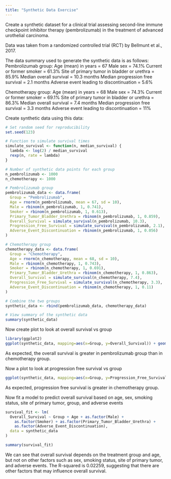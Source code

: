 ```yaml
---
title: "Synthetic Data Exercise"
---
```


Create a synthetic dataset for a clinical trial assessing second-line immune checkpoint inhibitor therapy (pembrolizumab) in the treatment of advanced urothelial carcinoma.

Data was taken from a randomized controlled trial (RCT) by Bellmunt et al., 2017. 

The data summary used to generate the synthetic data is as follows:
Pembrolizumab group:
Age (mean) in years = 67
Male sex = 74.1%
Current or former smoker = 61.3%
Site of primary tumor in bladder or urethra = 85.9%
Median overall survival = 10.3 months
Median progression free survival = 2.1 months
Adverse event leading to discontinuation = 5.6%

Chemotherapy group:
Age (mean) in years = 68
Male sex = 74.3%
Current or former smoker = 69.1%
Site of primary tumor in bladder or urethra = 86.3%
Median overall survival = 7.4 months
Median progression free survival = 3.3 months
Adverse event leading to discontinuation = 11%

Create synthetic data using this data:
```r
# Set random seed for reproducibility
set.seed(123)

# Function to simulate survival times
simulate_survival <- function(n, median_survival) {
  lambda <- log(2) / median_survival
  rexp(n, rate = lambda)
}

# Number of synthetic data points for each group
n_pembrolizumab <- 1000
n_chemotherapy <- 1000

# Pembrolizumab group
pembrolizumab_data <- data.frame(
  Group = "Pembrolizumab",
  Age = rnorm(n_pembrolizumab, mean = 67, sd = 10),
  Male = rbinom(n_pembrolizumab, 1, 0.741),
  Smoker = rbinom(n_pembrolizumab, 1, 0.613),
  Primary_Tumor_Bladder_Urethra = rbinom(n_pembrolizumab, 1, 0.859),
  Overall_Survival = simulate_survival(n_pembrolizumab, 10.3),
  Progression_Free_Survival = simulate_survival(n_pembrolizumab, 2.1),
  Adverse_Event_Discontinuation = rbinom(n_pembrolizumab, 1, 0.056)
)

# Chemotherapy group
chemotherapy_data <- data.frame(
  Group = "Chemotherapy",
  Age = rnorm(n_chemotherapy, mean = 68, sd = 10),
  Male = rbinom(n_chemotherapy, 1, 0.743),
  Smoker = rbinom(n_chemotherapy, 1, 0.691),
  Primary_Tumor_Bladder_Urethra = rbinom(n_chemotherapy, 1, 0.863),
  Overall_Survival = simulate_survival(n_chemotherapy, 7.4),
  Progression_Free_Survival = simulate_survival(n_chemotherapy, 3.3),
  Adverse_Event_Discontinuation = rbinom(n_chemotherapy, 1, 0.11)
)

# Combine the two groups
synthetic_data <- rbind(pembrolizumab_data, chemotherapy_data)

# View summary of the synthetic data
summary(synthetic_data)

```

Now create plot to look at overall survival vs group
```r
library(ggplot2)
ggplot(synthetic_data, mapping=aes(x=Group, y=Overall_Survival)) + geom_point()
```

As expected, the overall survival is greater in pembrolizumab group than in chemotherapy group.

Now a plot to look at progression free survival vs group
```r
ggplot(synthetic_data, mapping=aes(x=Group, y=Progression_Free_Survival)) + geom_point()
```

As expected, progression free survival is greater in chemotherapy group.

Now fit a model to predict overall survival based on age, sex, smoking status, site of primary tumor, group, and adverse events

```r
survival_fit <- lm(
  Overall_Survival ~ Group + Age + as.factor(Male) + 
    as.factor(Smoker) + as.factor(Primary_Tumor_Bladder_Urethra) + 
    as.factor(Adverse_Event_Discontinuation),
  data = synthetic_data
)

summary(survival_fit)
```

We can see that overall survival depends on the treatment group and age, but not on other factors such as sex, smoking status, site of primary tumor, and adverse events.
The R-squared is 0.02259, suggesting that there are other factors that may influence overall survival.